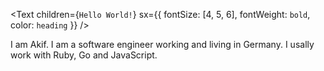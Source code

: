 <Text
  children={`Hello World!`}
  sx={{ fontSize: [4, 5, 6], fontWeight: `bold`, color: `heading` }}
/>

I am Akif. I am a software engineer working and living in Germany. I usally work with Ruby, Go and JavaScript.
